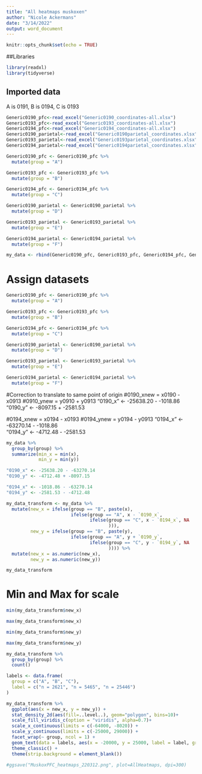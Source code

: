---
title: "All heatmaps muskoxen"
author: "Nicole Ackermans"
date: "3/14/2022"
output: word_document
---

```{r setup, include=FALSE}
knitr::opts_chunk$set(echo = TRUE)
```

##Libraries
```{r}
library(readxl)
library(tidyverse)
```

## Imported data
A is 0191, B is 0194, C is 0193
```{r}
Generic0190_pfc<-read_excel("Generic0190_coordinates-all.xlsx")
Generic0193_pfc<-read_excel("Generic0193_coordinates-all.xlsx")
Generic0194_pfc<-read_excel("Generic0194_coordinates-all.xlsx")
Generic0190_parietal<-read_excel("Generic0190parietal_coordinates.xlsx")
Generic0193_parietal<-read_excel("Generic0193parietal_coordinates.xlsx")
Generic0194_parietal<-read_excel("Generic0194parietal_coordinates.xlsx")

Generic0190_pfc <- Generic0190_pfc %>%
  mutate(group = "A")

Generic0193_pfc <- Generic0193_pfc %>%
  mutate(group = "B")

Generic0194_pfc <- Generic0194_pfc %>%
  mutate(group = "C")

Generic0190_parietal <- Generic0190_parietal %>%
  mutate(group = "D")

Generic0193_parietal <- Generic0193_parietal %>%
  mutate(group = "E")

Generic0194_parietal <- Generic0194_parietal %>%
  mutate(group = "F")

my_data <- rbind(Generic0190_pfc, Generic0193_pfc, Generic0194_pfc, Generic0190_parietal, Generic0193_parietal, Generic0194_parietal)
```

# Assign datasets
```{r}
Generic0190_pfc <- Generic0190_pfc %>%
  mutate(group = "A")

Generic0193_pfc <- Generic0193_pfc %>%
  mutate(group = "B")

Generic0194_pfc <- Generic0194_pfc %>%
  mutate(group = "C")

Generic0190_parietal <- Generic0190_parietal %>%
  mutate(group = "D")

Generic0193_parietal <- Generic0193_parietal %>%
  mutate(group = "E")

Generic0194_parietal <- Generic0194_parietal %>%
  mutate(group = "F")
```

#Correction to translate to same point of origin
#0190_xnew = x0190 - x0913
#0910_ynew = y0910 + y0913
"0190_x" <- -25638.20 - -1018.86
"0190_y" <- -8097.15 + -2581.53

#0194_xnew = x0194 - x0193
#0194_ynew = y0194 - y0913
"0194_x" <- -63270.14 - -1018.86	
"0194_y" <- -4712.48 - -2581.53
```{r}
my_data %>%
  group_by(group) %>%
  summarize(min_x = min(x),
            min_y = min(y))

"0190_x" <- -25638.20 - -63270.14
"0190_y" <- -4712.48 + -8097.15

"0194_x" <- -1018.86 - -63270.14	
"0194_y" <- -2581.53 - -4712.48

my_data_transform <- my_data %>%
  mutate(new_x = ifelse(group == "B", paste(x), 
                        ifelse(group == "A", x - `0190_x`,
                               ifelse(group == "C", x - `0194_x`, NA
                                      ))),
         new_y = ifelse(group == "B", paste(y), 
                        ifelse(group == "A", y + `0190_y`,
                               ifelse(group == "C", y - `0194_y`, NA
                                      )))) %>%
  mutate(new_x = as.numeric(new_x),
         new_y = as.numeric(new_y))

my_data_transform
```

# Min and Max for scale
```{r}
min(my_data_transform$new_x)

max(my_data_transform$new_x)

min(my_data_transform$new_y)

max(my_data_transform$new_y)
```


```{r, fig.width = 7, fig.height=15}
my_data_transform %>%
  group_by(group) %>%
  count()

labels <- data.frame(
  group = c("A", "B", "C"),
  label = c("n = 2621", "n = 5465", "n = 25446")
)

my_data_transform %>%
  ggplot(aes(x = new_x, y = new_y)) +
  stat_density_2d(aes(fill=..level..), geom="polygon", bins=10)+
  scale_fill_viridis_c(option = "viridis", alpha=0.7)+ 
  scale_x_continuous(limits = c(-64000, -8020)) +
  scale_y_continuous(limits = c(-25000, 29000)) +
  facet_wrap(~ group, ncol = 1) +
  geom_text(data = labels, aes(x = -20000, y = 25000, label = label, group = group)) +
  theme_classic() +
  theme(strip.background = element_blank())

#ggsave("MuskoxPFC_heatmaps_220312.png", plot=AllHeatmaps, dpi=300)
```

